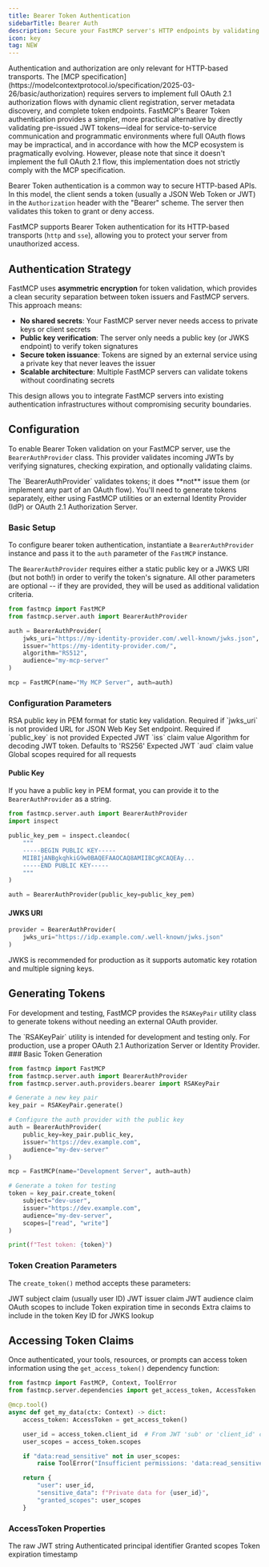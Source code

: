 ```yaml
---
title: Bearer Token Authentication
sidebarTitle: Bearer Auth
description: Secure your FastMCP server's HTTP endpoints by validating JWT Bearer tokens.
icon: key
tag: NEW
---
```



<VersionBadge version="2.6.0" />
<Tip>
Authentication and authorization are only relevant for HTTP-based transports.
</Tip>

<Note>
The [MCP specification](https://modelcontextprotocol.io/specification/2025-03-26/basic/authorization) requires servers to implement full OAuth 2.1 authorization flows with dynamic client registration, server metadata discovery, and complete token endpoints. FastMCP's Bearer Token authentication provides a simpler, more practical alternative by directly validating pre-issued JWT tokens—ideal for service-to-service communication and programmatic environments where full OAuth flows may be impractical, and in accordance with how the MCP ecosystem is pragmatically evolving. However, please note that since it doesn't implement the full OAuth 2.1 flow, this implementation does not strictly comply with the MCP specification.
</Note>

Bearer Token authentication is a common way to secure HTTP-based APIs. In this model, the client sends a token (usually a JSON Web Token or JWT) in the `Authorization` header with the "Bearer" scheme. The server then validates this token to grant or deny access.

FastMCP supports Bearer Token authentication for its HTTP-based transports (`http` and `sse`), allowing you to protect your server from unauthorized access.

## Authentication Strategy

FastMCP uses **asymmetric encryption** for token validation, which provides a clean security separation between token issuers and FastMCP servers. This approach means:

- **No shared secrets**: Your FastMCP server never needs access to private keys or client secrets
- **Public key verification**: The server only needs a public key (or JWKS endpoint) to verify token signatures
- **Secure token issuance**: Tokens are signed by an external service using a private key that never leaves the issuer
- **Scalable architecture**: Multiple FastMCP servers can validate tokens without coordinating secrets

This design allows you to integrate FastMCP servers into existing authentication infrastructures without compromising security boundaries.

## Configuration

To enable Bearer Token validation on your FastMCP server, use the `BearerAuthProvider` class. This provider validates incoming JWTs by verifying signatures, checking expiration, and optionally validating claims.

<Warning>
The `BearerAuthProvider` validates tokens; it does **not** issue them (or implement any part of an OAuth flow). You'll need to generate tokens separately, either using FastMCP utilities or an external Identity Provider (IdP) or OAuth 2.1 Authorization Server.
</Warning>

### Basic Setup

To configure bearer token authentication, instantiate a `BearerAuthProvider` instance and pass it to the `auth` parameter of the `FastMCP` instance.

The `BearerAuthProvider` requires either a static public key or a JWKS URI (but not both!) in order to verify the token's signature. All other parameters are optional -- if they are provided, they will be used as additional validation criteria.

```python {2, 10}
from fastmcp import FastMCP
from fastmcp.server.auth import BearerAuthProvider

auth = BearerAuthProvider(
    jwks_uri="https://my-identity-provider.com/.well-known/jwks.json",
    issuer="https://my-identity-provider.com/",
    algorithm="RS512",
    audience="my-mcp-server"
)

mcp = FastMCP(name="My MCP Server", auth=auth)
```

### Configuration Parameters

<Card icon="code" title="BearerAuthProvider Configuration">
<ParamField body="public_key" type="str">
  RSA public key in PEM format for static key validation. Required if `jwks_uri` is not provided
</ParamField>

<ParamField body="jwks_uri" type="str">
  URL for JSON Web Key Set endpoint. Required if `public_key` is not provided
</ParamField>

<ParamField body="issuer" type="str | None">
  Expected JWT `iss` claim value
</ParamField>

<ParamField body="algorithm" type="str | None">
  Algorithm for decoding JWT token. Defaults to 'RS256'
</ParamField>

<ParamField body="audience" type="str | None">
  Expected JWT `aud` claim value
</ParamField>

<ParamField body="required_scopes" type="list[str] | None">
  Global scopes required for all requests
</ParamField>
</Card>

#### Public Key

If you have a public key in PEM format, you can provide it to the `BearerAuthProvider` as a string.

```python {12}
from fastmcp.server.auth import BearerAuthProvider
import inspect

public_key_pem = inspect.cleandoc(
    """
    -----BEGIN PUBLIC KEY-----
    MIIBIjANBgkqhkiG9w0BAQEFAAOCAQ8AMIIBCgKCAQEAy...
    -----END PUBLIC KEY-----
    """
)

auth = BearerAuthProvider(public_key=public_key_pem)
```

#### JWKS URI

```python
provider = BearerAuthProvider(
    jwks_uri="https://idp.example.com/.well-known/jwks.json"
)
```

<Note>
JWKS is recommended for production as it supports automatic key rotation and multiple signing keys.
</Note>

## Generating Tokens

For development and testing, FastMCP provides the `RSAKeyPair` utility class to generate tokens without needing an external OAuth provider.

<Warning>
The `RSAKeyPair` utility is intended for development and testing only. For production, use a proper OAuth 2.1 Authorization Server or Identity Provider.
</Warning>
### Basic Token Generation

```python
from fastmcp import FastMCP
from fastmcp.server.auth import BearerAuthProvider
from fastmcp.server.auth.providers.bearer import RSAKeyPair

# Generate a new key pair
key_pair = RSAKeyPair.generate()

# Configure the auth provider with the public key
auth = BearerAuthProvider(
    public_key=key_pair.public_key,
    issuer="https://dev.example.com",
    audience="my-dev-server"
)

mcp = FastMCP(name="Development Server", auth=auth)

# Generate a token for testing
token = key_pair.create_token(
    subject="dev-user",
    issuer="https://dev.example.com",
    audience="my-dev-server",
    scopes=["read", "write"]
)

print(f"Test token: {token}")
```

### Token Creation Parameters

The `create_token()` method accepts these parameters:

<Card icon="code" title="create_token() Parameters">
<ParamField body="subject" type="str" default="fastmcp-user">
  JWT subject claim (usually user ID)
</ParamField>

<ParamField body="issuer" type="str" default="https://fastmcp.example.com">
  JWT issuer claim
</ParamField>

<ParamField body="audience" type="str | None">
  JWT audience claim
</ParamField>

<ParamField body="scopes" type="list[str] | None">
  OAuth scopes to include
</ParamField>

<ParamField body="expires_in_seconds" type="int" default="3600">
  Token expiration time in seconds
</ParamField>

<ParamField body="additional_claims" type="dict | None">
  Extra claims to include in the token
</ParamField>

<ParamField body="kid" type="str | None">
  Key ID for JWKS lookup
</ParamField>
</Card>


## Accessing Token Claims

Once authenticated, your tools, resources, or prompts can access token information using the `get_access_token()` dependency function:

```python
from fastmcp import FastMCP, Context, ToolError
from fastmcp.server.dependencies import get_access_token, AccessToken

@mcp.tool()
async def get_my_data(ctx: Context) -> dict:
    access_token: AccessToken = get_access_token()

    user_id = access_token.client_id  # From JWT 'sub' or 'client_id' claim
    user_scopes = access_token.scopes

    if "data:read_sensitive" not in user_scopes:
        raise ToolError("Insufficient permissions: 'data:read_sensitive' scope required.")

    return {
        "user": user_id,
        "sensitive_data": f"Private data for {user_id}",
        "granted_scopes": user_scopes
    }
```

### AccessToken Properties

<Card icon="code" title="AccessToken Properties">
<ParamField body="token" type="str">
  The raw JWT string
</ParamField>

<ParamField body="client_id" type="str">
  Authenticated principal identifier
</ParamField>

<ParamField body="scopes" type="list[str]">
  Granted scopes
</ParamField>

<ParamField body="expires_at" type="datetime | None">
  Token expiration timestamp
</ParamField>
</Card>
